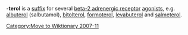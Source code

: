 [[Category:Move to Wiktionary 2007-11]]
{{Orphan|date=November 2007}}
'''-terol''' is a [[suffix]] for several [[beta-2 adrenergic receptor]] [[agonists]], e.g. [[albuterol]] (salbutamol), [[bitolterol]], [[formoterol]], [[levabuterol]] and [[salmeterol]].

{{drug-stub}}